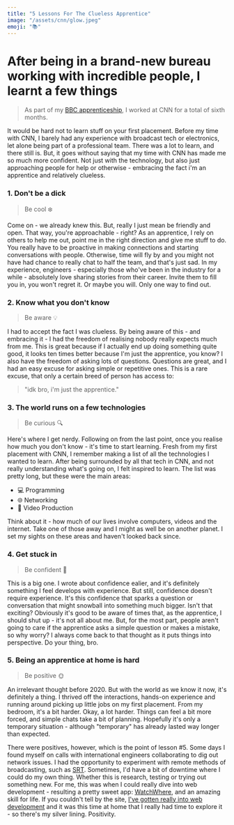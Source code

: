 ```yaml
---
title: "5 Lessons For The Clueless Apprentice"
image: "/assets/cnn/glow.jpeg"
emoji: "📚"
---
```


# After being in a brand-new bureau working with incredible people, I learnt a few things

> As part of my [BBC apprenticeship](/bbc), I worked at CNN for a total of sixth months.

It would be hard not to learn stuff on your first placement. Before my time with CNN, I barely had any experience with broadcast tech or electronics, let alone being part of a professional team. There was a lot to learn, and there still is. But, it goes without saying that my time with CNN has made me so much more confident. Not just with the technology, but also just approaching people for help or otherwise - embracing the fact i'm an apprentice and relatively clueless.

<Picture
	pic="/assets/cnn/donuts.jpg"
	caption="Do it for the donuts 🍩"
	alt="Eating donuts"
/>

### 1. Don't be a dick

> Be cool <span className="not-italic text-white">❄️</span>

Come on - we already knew this. But, really I just mean <StandoutText>be friendly and open.</StandoutText> That way, you're approachable - right? As an apprentice, I rely on others to help me out, point me in the right direction and give me stuff to do. You really have to be proactive in making connections and starting conversations with people. Otherwise, time will fly by and you might not have had chance to really chat to half the team, and that's just sad. In my experience, engineers - especially those who've been in the industry for a while - absolutely love sharing stories from their career. Invite them to fill you in, you won't regret it. Or maybe you will. Only one way to find out.

### 2. Know what you don't know

> Be aware <span className="not-italic text-white">💡</span>

I had to accept the fact I was clueless. By being aware of this - and embracing it - I had the freedom of realising nobody really expects much from me. This is great because if I actually end up doing something quite good, it looks ten times better because I'm just the apprentice, you know? I also have the freedom of asking lots of questions. Questions are great, and I had an easy excuse for asking simple or repetitive ones. This is a rare excuse, that only a certain breed of person has access to:

> "idk bro, i'm just the apprentice."

<Picture
	pic="/assets/cnn/ldn.jpeg"
	caption="CNN taught me a lot, but it also inspired me to learn more."
	alt="CNN sign in the building"
/>

### 3. The world runs on a few technologies

> Be curious <span className="not-italic text-white">🔍</span>

Here's where I get nerdy. Following on from the last point, once you realise how much you don't know - it's time to start learning. Fresh from my first placement with CNN, I remember making a list of all the technologies I wanted to learn. After being surrounded by all that tech in CNN, and not really understanding what's going on, I felt inspired to learn. The list was pretty long, but these were the main areas:

-   <span className="not-italic text-white">💻</span> Programming
-   <span className="not-italic text-white">🌐</span> Networking
-   <span className="not-italic text-white">🎥</span> Video Production

Think about it - how much of our lives involve computers, videos and the internet. Take one of those away and I might as well be on another planet. I set my sights on these areas and haven't looked back since.

### 4. Get stuck in

> Be confident <span className="not-italic text-white">🤘</span>

This is a big one. I wrote about confidence ealier, and it's definitely something I feel develops with experience. But still, confidence doesn't require experience. It's this confidence that sparks a question or conversation that might snowball into something much bigger. Isn't that exciting? Obviously it's good to be aware of times that, as the apprentice, I should shut up - it's not all about me. But, for the most part, people aren't going to care if the apprentice asks a simple question or makes a mistake, so why worry? I always come back to that thought as it puts things into perspective. <StandoutText>Do your thing, bro.</StandoutText>

<Picture
	pic="/assets/cnn/zoom.jpg"
	caption="Zoom. It's not the same, man."
	alt="Laptop with Zoom"
/>

### 5. Being an apprentice at home is hard

> Be positive <span className="not-italic text-white">🌞</span>

An irrelevant thought before 2020. But with the world as we know it now, it's definitely a thing. I thrived off the interactions, hands-on experience and running around picking up little jobs on my first placement. From my bedroom, it's a bit harder. <StandoutText>Okay, a lot harder.</StandoutText> Things can feel a bit more forced, and simple chats take a bit of planning. Hopefully it's only a temporary situation - although "temporary" has already lasted way longer than expected.

There were positives, however, which is the point of lesson #5. Some days I found myself on calls with international engineers collaborating to dig out network issues. I had the opportunity to experiment with remote methods of broadcasting, such as [SRT](https://www.haivision.com/products/srt-secure-reliable-transport). Sometimes, I'd have a bit of downtime where I could do my own thing. Whether this is research, testing or trying out something new. For me, this was when I could really dive into web development - resulting a pretty sweet app: [WatchWhere](/projects/watchwhere), and an amazing skill for life. If you couldn't tell by the site, [I've gotten really into web development](/projects) and it was this time at home that I really had time to explore it - so there's my silver lining. Positivity.
